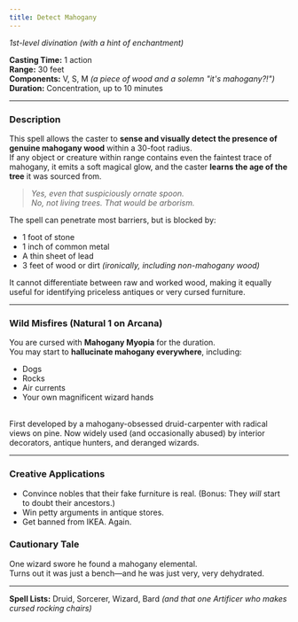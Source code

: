 ```yaml
---
title: Detect Mahogany
---
```



*1st-level divination (with a hint of enchantment)*

<MaskedImage src="https://cdn.leonardo.ai/users/e9df9e5e-8c47-4d7f-87b3-195ea30587b1/generations/d4a16113-21af-49ef-bb86-a3542fedcb20/Leonardo_Phoenix_09_A_whimsical_fantasy_wizard_with_a_long_flo_1.jpg" mask="1"/>

**Casting Time:** 1 action  
**Range:** 30 feet  
**Components:** V, S, M *(a piece of wood and a solemn "it's mahogany?!")*  
**Duration:** Concentration, up to 10 minutes

---

### Description

This spell allows the caster to **sense and visually detect the presence of genuine mahogany wood** within a 30-foot radius.  
If any object or creature within range contains even the faintest trace of mahogany, it emits a soft magical glow, and the caster **learns the age of the tree** it was sourced from.

> *Yes, even that suspiciously ornate spoon.*  
> *No, not living trees. That would be arborism.*

The spell can penetrate most barriers, but is blocked by:
- 1 foot of stone  
- 1 inch of common metal  
- A thin sheet of lead  
- 3 feet of wood or dirt *(ironically, including non-mahogany wood)*

It cannot differentiate between raw and worked wood, making it equally useful for identifying priceless antiques or very cursed furniture.

---

### Wild Misfires (Natural 1 on Arcana)

You are cursed with **Mahogany Myopia** for the duration.  
You may start to **hallucinate mahogany everywhere**, including:
- Dogs  
- Rocks  
- Air currents  
- Your own magnificent wizard hands

<br/>
<NoteBox>
First developed by a mahogany-obsessed druid-carpenter with radical views on pine.  
Now widely used (and occasionally abused) by interior decorators, antique hunters, and deranged wizards.
</NoteBox>

---

### Creative Applications
- Convince nobles that their fake furniture is real. (Bonus: They *will* start to doubt their ancestors.)
- Win petty arguments in antique stores.
- Get banned from IKEA. Again.

### Cautionary Tale
One wizard swore he found a mahogany elemental.  
Turns out it was just a bench—and he was just very, very dehydrated.

---

**Spell Lists:** Druid, Sorcerer, Wizard, Bard *(and that one Artificer who makes cursed rocking chairs)*
